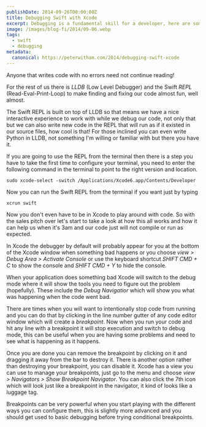 ```yaml
---
publishDate: 2014-09-26T00:00:00Z
title: Debugging Swift with Xcode
excerpt: Debugging is a fundamental skill for a developer, here are some tips for working with Swift in Xcode.
image: /images/blog-fi/2014/09-06.webp
tags:
  - swift
  - debugging
metadata:
  canonical: https://peterwitham.com/2014/debugging-swift-xcode
---
```


Anyone that writes code with no errors need not continue reading!

For the rest of us there is _LLDB_ (Low Level Debugger) and the Swift _REPL_ (Read-Eval-Print-Loop) to make finding and fixing our code almost fun, well almost.

The Swift REPL is built on top of LLDB so that means we have a nice interactive experience to work with while we debug our code, not only that but we can also write new code in the REPL that will run as if it existed in our source files, how cool is that! For those inclined you can even write Python in LLDB, not something I'm willing or familiar with but there you have it.

If you are going to use the REPL from the terminal then there is a step you have to take the first time to configure your terminal, you need to enter the following command in the terminal to point to the right version and location.

```
sudo xcode-select -switch /Applications/Xcode6.app/Contents/Developer
```

Now you can run the Swift REPL from the terminal if you want just by typing

```
xcrun swift
```

Now you don't even have to be in Xcode to play around with code. So with the sales pitch over let's start to take a look at how this all works and how it can help us when it's 3am and our code just will not compile or run as expected.

In Xcode the debugger by default will probably appear for you at the bottom of the Xcode window when something bad happens or you choose _view \> Debug Area \> Activate Console_ or use the keyboard shortcut _SHIFT CMD + C_ to show the console and _SHIFT CMD + Y_ to hide the console.

When your application does something bad Xcode will switch to the debug mode where it will show the tools you need to figure out the problem (hopefully). These include the _Debug Navigatior_ which will show you what was happening when the code went bad.

There are times when you will want to intentionally stop code from running and you can do that by clicking in the line number gutter of any code editor window which will create a _breakpoint_. Now when you run your code and hit any line with a breakpoint it will stop execution and switch to debug mode, this can be useful when you are having some problems and need to see what is happening as it happens.

Once you are done you can remove the breakpoint by clicking on it and dragging it away from the bar to destroy it. There is another option rather than destroying your breakpoint, you can disable it. Xcode has a view you can use to manage your breakpoints, just go to the menu and choose _view \> Navigators \> Show Breakpoint Navigator_. You can also click the 7th icon which will look just like a breakpoint in the navigator, it kind of looks like a luggage tag.

Breakpoints can be very powerful when you start playing with the different ways you can configure them, this is slightly more advanced and you should get used to basic debugging before trying conditional breakpoints.
